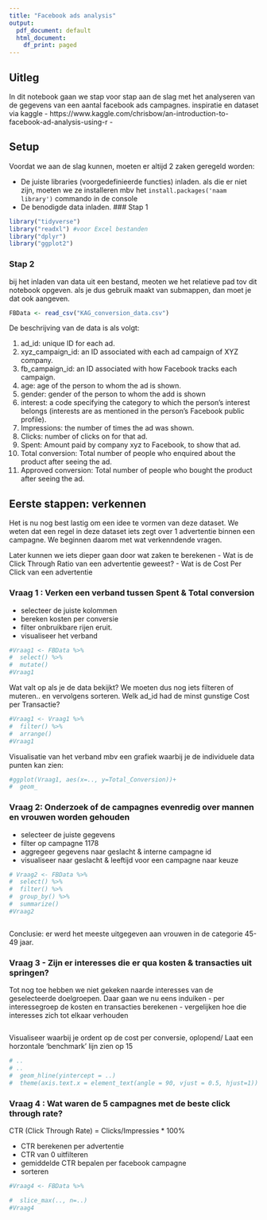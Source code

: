 ```yaml
---
title: "Facebook ads analysis"
output:
  pdf_document: default
  html_document:
    df_print: paged
---
```


## Uitleg
In dit notebook gaan we stap voor stap aan de slag met het analyseren van de gegevens van een aantal facebook ads campagnes. inspiratie en dataset via  kaggle - https://www.kaggle.com/chrisbow/an-introduction-to-facebook-ad-analysis-using-r -

## Setup
Voordat we aan de slag kunnen, moeten er altijd 2 zaken geregeld worden:

- De juiste libraries (voorgedefinieerde functies) inladen. als die er niet zijn, moeten we ze installeren mbv het `install.packages('naam library')` commando in de console
- De benodigde data inladen.
### Stap 1
```r
library("tidyverse")
library("readxl") #voor Excel bestanden
library("dplyr")
library("ggplot2")
```
### Stap 2
bij het inladen van data uit een bestand, meoten we het relatieve pad tov dit notebook opgeven. als je dus gebruik maakt van submappen, dan moet je dat ook aangeven.
```r
FBData <- read_csv("KAG_conversion_data.csv")
```

De beschrijving van de data is als volgt:

1. ad_id: unique ID for each ad.
2. xyz_campaign_id: an ID associated with each ad campaign of XYZ company.
3. fb_campaign_id: an ID associated with how Facebook tracks each campaign.
4. age: age of the person to whom the ad is shown.
5. gender: gender of the person to whom the add is shown
6. interest: a code specifying the category to which the person’s interest belongs (interests are as mentioned in the person’s Facebook public profile).
7. Impressions: the number of times the ad was shown.
8. Clicks: number of clicks on for that ad.
9. Spent: Amount paid by company xyz to Facebook, to show that ad.
10. Total conversion: Total number of people who enquired about the product after seeing the ad.
11. Approved conversion: Total number of people who bought the product after seeing the ad.

## Eerste stappen: verkennen
Het is nu nog best lastig om een idee te vormen van deze dataset. We weten dat een regel in deze dataset iets zegt over 1 advertentie binnen een campagne. We beginnen daarom met wat verkenndende vragen.

Later kunnen we iets dieper  gaan door wat zaken te berekenen
- Wat is de Click Through Ratio van een advertentie geweest?
- Wat is de Cost Per Click van een advertentie

### Vraag 1 : Verken een verband tussen Spent & Total conversion
- selecteer de juiste kolommen
- bereken kosten per conversie
- filter onbruikbare rijen eruit.
- visualiseer het verband

```r
#Vraag1 <- FBData %>%
#  select() %>%
#  mutate()
#Vraag1
```
Wat valt op als je de data bekijkt? We moeten dus nog iets filteren of muteren.. en vervolgens sorteren. Welk ad_id had de minst gunstige Cost per Transactie?
```r
#Vraag1 <- Vraag1 %>%
#  filter() %>%
#  arrange()
#Vraag1
```

 
Visualisatie van het verband mbv een grafiek waarbij je de individuele data punten kan zien:
```r
#ggplot(Vraag1, aes(x=.., y=Total_Conversion))+
#  geom_
```

### Vraag 2: Onderzoek of de campagnes evenredig over mannen en vrouwen worden gehouden
- selecteer de juiste gegevens
- filter op campagne 1178
- aggregeer gegevens naar geslacht & interne campagne id
- visualiseer naar geslacht & leeftijd voor een campagne naar keuze

```r
# Vraag2 <- FBData %>%
#  select() %>%
#  filter() %>%
#  group_by() %>%
#  summarize()
#Vraag2
```


```r

```
Conclusie: er werd het meeste uitgegeven aan vrouwen in de categorie 45-49 jaar.

### Vraag 3 - Zijn er interesses die er qua kosten & transacties uit springen?
Tot nog toe hebben we niet gekeken naarde interesses van de geselecteerde doelgroepen. Daar gaan we nu eens induiken
- per interessegroep de kosten en transacties berekenen
- vergelijken hoe die interesses zich tot elkaar verhouden
```r

```
Visualiseer waarbij je ordent op de cost per conversie, oplopend/ Laat een horzontale 'benchmark' lijn zien op 15
```r
# ..
# ..
#  geom_hline(yintercept = ..)
#  theme(axis.text.x = element_text(angle = 90, vjust = 0.5, hjust=1))
```


### Vraag 4 : Wat waren de 5 campagnes met de beste click through rate?
CTR (Click Through Rate) = Clicks/Impressies * 100%

- CTR berekenen per  advertentie
- CTR van 0 uitfilteren
- gemiddelde CTR bepalen per facebook campagne
- sorteren

```r
#Vraag4 <- FBData %>%

#  slice_max(.., n=..)
#Vraag4
```

